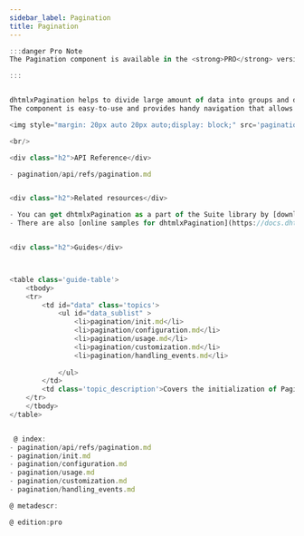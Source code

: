 ```yaml
---
sidebar_label: Pagination
title: Pagination
---
```



          

```js shielding
:::danger Pro Note
The Pagination component is available in the <strong>PRO</strong> version only.

:::


dhtmlxPagination helps to divide large amount of data into groups and display them on discrete pages. 
The component is easy-to-use and provides handy navigation that allows you to quickly jump to a desired page. dhtmlxPagination is available in combination with data components like DataView, List, Grid, Tree, Treegrid. Check [online samples for dhtmlxPagination](https://docs.dhtmlx.com/suite/samples/pagination/).

<img style="margin: 20px auto 20px auto;display: block;" src='pagination/init.png'/>

<br/>

<div class="h2">API Reference</div>

- pagination/api/refs/pagination.md


<div class="h2">Related resources</div>

- You can get dhtmlxPagination as a part of the Suite library by [downloading dhtmlxSuite](https://dhtmlx.com/docs/products/dhtmlxSuite/download.shtml)          
- There are also [online samples for dhtmlxPagination](https://docs.dhtmlx.com/suite/samples/pagination/)  


<div class="h2">Guides</div>



<table class='guide-table'>
	<tbody>
	<tr>
		<td id="data" class='topics'>
		    <ul id="data_sublist" >
            	<li>pagination/init.md</li>
                <li>pagination/configuration.md</li>
                <li>pagination/usage.md</li>
                <li>pagination/customization.md</li>
                <li>pagination/handling_events.md</li>
                   
            </ul>
        </td>
		<td class='topic_description'>Covers the initialization of Pagination on a page and the ways of configuring and operating the component.</td>
	</tr>
   	</tbody>
</table>


 @ index:
- pagination/api/refs/pagination.md
- pagination/init.md
- pagination/configuration.md
- pagination/usage.md
- pagination/customization.md
- pagination/handling_events.md

@ metadescr:

@ edition:pro

```